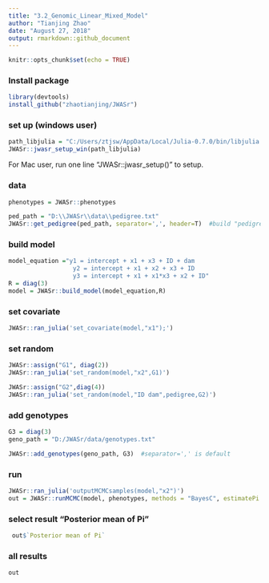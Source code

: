 ```yaml
---
title: "3.2_Genomic_Linear_Mixed_Model"
author: "Tianjing Zhao"
date: "August 27, 2018"
output: rmarkdown::github_document
---
```


```r
knitr::opts_chunk$set(echo = TRUE)
```

### Install package
```r
library(devtools)
install_github("zhaotianjing/JWASr")
```

### set up (windows user)
```r
path_libjulia = "C:/Users/ztjsw/AppData/Local/Julia-0.7.0/bin/libjulia.dll"
JWASr::jwasr_setup_win(path_libjulia)
```
For Mac user, run one line "JWASr::jwasr_setup()" to setup.


### data
```r
phenotypes = JWASr::phenotypes

ped_path = "D:\\JWASr\\data\\pedigree.txt"
JWASr::get_pedigree(ped_path, separator=',', header=T)  #build "pedigree" in Julia
```

### build model
```r
model_equation ="y1 = intercept + x1 + x3 + ID + dam
                  y2 = intercept + x1 + x2 + x3 + ID
                  y3 = intercept + x1 + x1*x3 + x2 + ID"
R = diag(3)
model = JWASr::build_model(model_equation,R)
```

### set covariate
```r
JWASr::ran_julia('set_covariate(model,"x1");')
```

### set random
```r
JWASr::assign("G1", diag(2))
JWASr::ran_julia('set_random(model,"x2",G1)')
```
```r
JWASr::assign("G2",diag(4))
JWASr::ran_julia('set_random(model,"ID dam",pedigree,G2)')
```

### add genotypes
```r
G3 = diag(3)
geno_path = "D:/JWASr/data/genotypes.txt"

JWASr::add_genotypes(geno_path, G3)  #separator=',' is default
```


### run
```r
JWASr::ran_julia('outputMCMCsamples(model,"x2")')
out = JWASr::runMCMC(model, phenotypes, methods = "BayesC", estimatePi = TRUE, chain_length = 5000, output_samples_frequency = 100)
```

### select result "Posterior mean of Pi"
```r
 out$`Posterior mean of Pi`
```

### all results
```r
out
```
